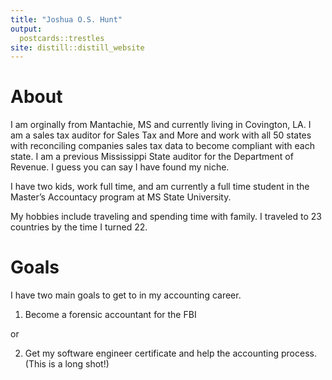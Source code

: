 ```yaml
---
title: "Joshua O.S. Hunt"
output:
  postcards::trestles
site: distill::distill_website
---
```



# About

I am orginally from Mantachie, MS and currently living in Covington, LA. I am a sales tax auditor for Sales Tax and More and work with all 50 states with reconciling companies sales tax data to become compliant with each state. I am a previous Mississippi State auditor for the Department of Revenue. I guess you can say I have found my niche.

I have two kids, work full time, and am currently a full time student in the Master's Accountacy program at MS State University.

My hobbies include traveling and spending time with family. I traveled to 23 countries by the time I turned 22.



# Goals

I have two main goals to get to in my accounting career. 

1) Become a forensic accountant for the FBI

or

2) Get my software engineer certificate and help the accounting process. (This is a long shot!)








